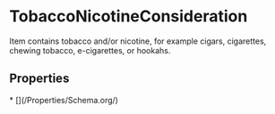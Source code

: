 # TobaccoNicotineConsideration

Item contains tobacco and/or nicotine, for example cigars, cigarettes, chewing tobacco, e-cigarettes, or hookahs.

## Properties

<Grid>
* [](/Properties/Schema.org/)

</Grid>

